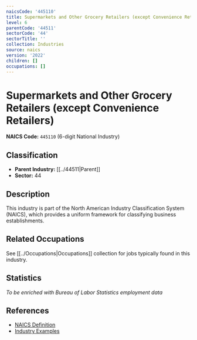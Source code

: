 ```yaml
---
naicsCode: '445110'
title: Supermarkets and Other Grocery Retailers (except Convenience Retailers)
level: 6
parentCode: '44511'
sectorCode: '44'
sectorTitle: ''
collection: Industries
source: naics
version: '2022'
children: []
occupations: []
---
```

# Supermarkets and Other Grocery Retailers (except Convenience Retailers)

**NAICS Code:** `445110` (6-digit National Industry)

## Classification

- **Parent Industry:** [[../44511|Parent]]
- **Sector:** 44

## Description

This industry is part of the North American Industry Classification System (NAICS), which provides a uniform framework for classifying business establishments.

## Related Occupations

See [[../Occupations|Occupations]] collection for jobs typically found in this industry.

## Statistics

*To be enriched with Bureau of Labor Statistics employment data*

## References

- [NAICS Definition](https://www.census.gov/naics/)
- [Industry Examples](https://www.census.gov/naics/2022NAICS/)
